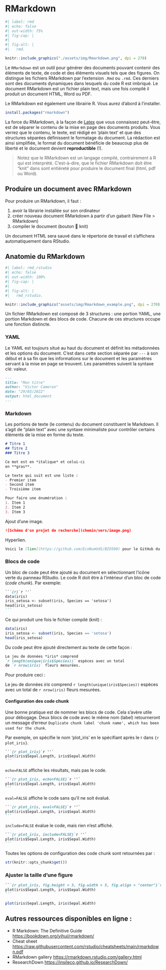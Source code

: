 # RMarkdown {#sec-rmd1}

```r
#| label: rmd
#| echo: false
#| out-width: 75%
#| fig-cap: |
#|    
#| fig-alt: |
#|   rmd.

knitr::include_graphics("./assets/img/Rmarkdown.png", dpi = 270)
```

Le `RMarkdown` est un outil pour générer des documents pouvant contenir des éléments de texte, de code et des éléments visuels tels que des figures. On distingue les fichiers RMarkdown par l'extension `.Rmd` ou `.rmd`. Ces derniers sont des documents dynamiques dans lesquels du code R est imbriqué. Le document RMarkdown est un fichier plain text, mais une fois compilé il produit un document HTML, Word ou PDF.

Le RMarkdown est également une librairie R. Vous aurez d’abord à l'installer.

```R
install.packages("rmarkdown")
```

La force du RMarkdown, à la façon de [Latex](https://fr.wikipedia.org/wiki/LaTeX) que vous connaissez peut-être, est de séparer le contenu de la mise en page des documents produits. Vous verrez que le contenu, le texte, est rédigé en 'plain text' et que des structures séparées définissent le formatage du document. La rédaction est ainsi simplifiée, le format du document bénéficie de beaucoup plus de liberté et le document devient **reproductible** (!).

> Notez que le RMarkdown est un langage compilé, contrairement à R qui est interprété. C'est-à-dire, que le fichier RMarkdown doit être "knit" dans sont entièreté pour produire le document final (html, pdf ou Word).


## Produire un document avec RMarkdown

Pour produire un RMarkdown, il faut :

1. avoir la librairie installée sur son ordinateur
2. créer nouveau document RMarkdown à partir d'un gabarit (New File > RMarkdown)
3. compiler le document (bouton 🧶 knit)

Un document HTML sera sauvé dans le répertorie de travail et s'affichera automatiquement dans RStudio.


## Anatomie du RMarkdown

```r
#| label: rmd_rstudio
#| echo: false
#| out-width: 100%
#| fig-cap: |
#|    
#| fig-alt: |
#|   rmd_rstudio.

knitr::include_graphics("assets/img/Rmarkdown_example.png", dpi = 270)
```

Un fichier RMarkdown est composé de 3 structures : une portion YAML, une portion Markdown et des blocs de code. Chacune de ces structures occupe une fonction distincte.

### YAML

Le YAML est toujours situé au haut du document et définit les métadonnées et les options du document. C'est dans cette section séparée par `---` à son début et à sa fin que les informations sur le document et les paramètres servant à la mise en page se trouvent. Les paramètres suivent la syntaxe clé: valeur.

```Markdown
---
title: "Mon titre"
author: "Victor Cameron"
date: "29/03/2022"
output: html_document
---
```

### Markdown

Les portions de texte (le contenu) du document constituent le Markdown. Il s'agit de "plain text" avec une syntaxe minimaliste pour contrôler certains éléments de la mise en forme du texte.

```Markdown
# Titre 1
## Titre 2
### Titre 3

Ce mot est en *italique* et celui-ci
en **gras**.

Le texte qui suit est une liste :
- Premier item
- Second item
- Troisième item

Pour faire une énumération : 
1. Item 1
2. Item 2
3. Item 3
```

Ajout d'une image.

```Markdown
![Schéma d'un projet de recherche](chemin/vers/image.png)
```

Hyperlien.

```Markdown
Voici le [lien](https://github.com/EcoNumUdS/BIO500) pour le GitHub du cours BIO500.
```

### Blocs de code

Un bloc de code peut être ajouté au document en sélectionnant l'icône verte du panneau RStudio. Le code R doit être à l'intérieur d'un bloc de code (*code chunk*). Par exemple:

````md
```{r}`r ''`
data(iris)
iris_setosa <- subset(iris, Species == 'setosa')
head(iris_setosa)
```
````

Ce qui produit une fois le fichier compilé (knit) :

```r
data(iris)
iris_setosa <- subset(iris, Species == 'setosa')
head(iris_setosa)
```



Du code peut être ajouté directement au texte de cette façon :

```md
Le jeu de données *iris* comprend 
`r length(unique(iris$Species))` espèces avec un total 
de `r nrow(iris)` fleurs mesurées.
```

Pour produire ceci :

Le jeu de données *iris* comprend `r length(unique(iris$Species))` espèces
avec un total de `r nrow(iris)` fleurs mesurées.

#### Configuration des code chunk

Une bonne pratique est de nommer les blocs de code. Cela s'avère utile pour débogage. Deux blocs de code avec le même nom (label) retourneront un message d'erreur `Duplicate chunk label 'chunk name', which has been used for the chunk`.

Par exemple, on spécifie le nom 'plot_iris' en le spécifiant après le r dans `{r plot_iris}`.

````md
```{r plot_iris}`r ''`
plot(iris$Sepal.Length, iris$Sepal.Width)
```
````
`echo=FALSE`  affiche les résultats, mais pas le code.
````md
```{r plot_iris, echo=FALSE}`r ''`
plot(iris$Sepal.Length, iris$Sepal.Width)
```
````
`eval=FALSE`  affiche le code sans qu'il ne soit évalué.
````md
```{r plot_iris, eval=FALSE}`r ''`
plot(iris$Sepal.Length, iris$Sepal.Width)
```
````
`include=FALSE` évalue le code, mais rien n'est affiché.
````md
```{r plot_iris, include=FALSE}`r ''`
plot(iris$Sepal.Length, iris$Sepal.Width)
```
````

Toutes les options de configuration des code chunk sont retournées par :

```r
str(knitr::opts_chunk$get())
```


### Ajuster la taille d'une figure

````md
```{r plot_iris, fig.height = 3, fig.width = 5, fig.align = "center"}`r ''`
plot(iris$Sepal.Length, iris$Sepal.Width)
```
````

```r
plot(iris$Sepal.Length, iris$Sepal.Width)
```


## Autres ressources disponibles en ligne :

- R Markdown: The Definitive Guide [https://bookdown.org/yihui/rmarkdown/](https://bookdown.org/yihui/rmarkdown/)
- Cheat sheet [https://raw.githubusercontent.com/rstudio/cheatsheets/main/rmarkdown.pdf](https://raw.githubusercontent.com/rstudio/cheatsheets/main/rmarkdown.pdf)
- RMarkdown gallery [https://rmarkdown.rstudio.com/gallery.html](https://rmarkdown.rstudio.com/gallery.html)
- ResearchDown [https://insileco.github.io/ResearchDown/](https://insileco.github.io/ResearchDown/)


